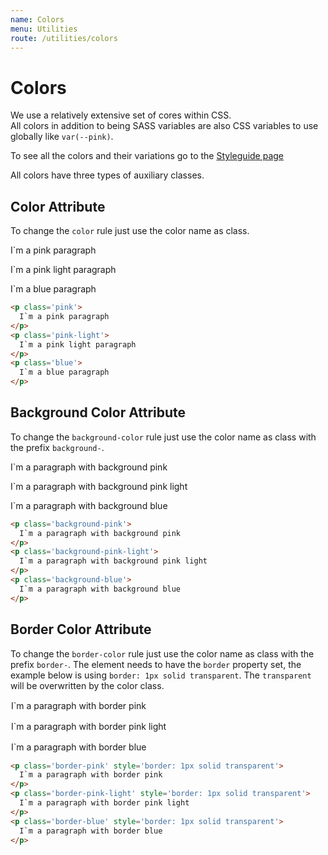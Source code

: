 ```yaml
---
name: Colors
menu: Utilities
route: /utilities/colors
---
```


# Colors

We use a relatively extensive set of cores within CSS. <br/>
All colors in addition to being SASS variables are also CSS variables to use globally like `var(--pink)`.
<p>To see all the colors and their variations go to the <a className='pink' href='/styleguide'>Styleguide page</a></p>
<p className='mb-3'>All colors have three types of auxiliary classes.</p>

## Color Attribute

To change the `color` rule just use the color name as class.

<p class='pink'>
  I`m a pink paragraph
</p>
<p class='pink-light'>
  I`m a pink light paragraph
</p>
<p class='blue'>
  I`m a blue paragraph
</p>

```html
<p class='pink'>
  I`m a pink paragraph
</p>
<p class='pink-light'>
  I`m a pink light paragraph
</p>
<p class='blue'>
  I`m a blue paragraph
</p>
```

## Background Color Attribute

To change the `background-color` rule just use the color name as class with the prefix `background-`.

<p class='background-pink p-2'>
  I`m a paragraph with background pink
</p>
<p class='background-pink-light black p-2'>
  I`m a paragraph with background pink light
</p>
<p class='background-blue p-2'>
  I`m a paragraph with background blue
</p>

```html
<p class='background-pink'>
  I`m a paragraph with background pink
</p>
<p class='background-pink-light'>
  I`m a paragraph with background pink light
</p>
<p class='background-blue'>
  I`m a paragraph with background blue
</p>
```

## Border Color Attribute

To change the `border-color` rule just use the color name as class with the prefix `border-`. 
The element needs to have the `border` property set, the example below is using `border: 1px solid transparent`.
The `transparent` will be overwritten by the color class.

<p class='border-pink p-2' style='border: 1px solid transparent'>
  I`m a paragraph with border pink
</p>
<p class='border-pink-light p-2' style='border: 1px solid transparent'>
  I`m a paragraph with border pink light
</p>
<p class='border-blue p-2' style='border: 1px solid transparent'>
  I`m a paragraph with border blue
</p>

```html
<p class='border-pink' style='border: 1px solid transparent'>
  I`m a paragraph with border pink
</p>
<p class='border-pink-light' style='border: 1px solid transparent'>
  I`m a paragraph with border pink light
</p>
<p class='border-blue' style='border: 1px solid transparent'>
  I`m a paragraph with border blue
</p>
```